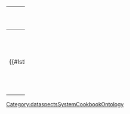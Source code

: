 <includeonly>
{|class=wikitable width=100%
!width=20%|[[{{{1|}}}]]
!width=40%|HasResourceSelectionCode
!width=40%|HasResourceEnitizationCode
|-
|rowspan=3|{{#lsth:{{{1}}}|Workflow}}
|{{#lsth:{{{1}}}|HasResourceSelectionCode}}
|{{#lsth:{{{1}}}|HasResourceEnitizationCode}}
|-
!colspan=2|HasIndexingExecutionCode
|-
|colspan=2|{{#lsth:{{{1}}}|HasIndexingExecutionCode}}
|}
</includeonly><noinclude>[[Category:dataspectsSystemCookbookOntology]]</noinclude>